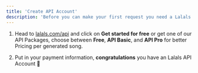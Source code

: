 ```yaml
---
title: 'Create API Account'
description: 'Before you can make your first request you need a Lalals API Account'
---
```


1. Head to [lalals.com/api](https://google.com) and click on **Get started for free** or get one of our API Packages, choose between **Free**, **API Basic**, and **API Pro** for better Pricing per generated song.

2. Put in your payment information, **congratulations** you have an Lalals API Account 🥳